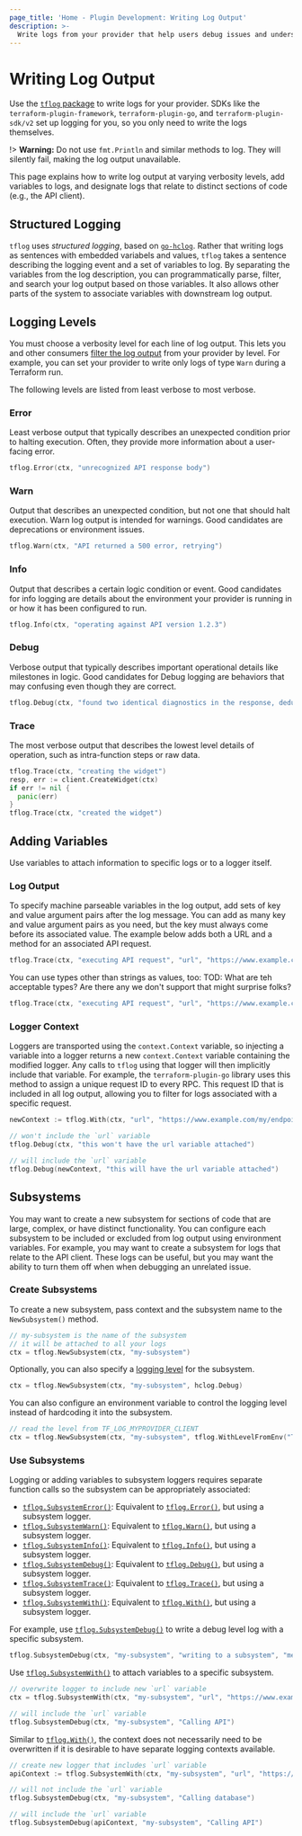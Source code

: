 ```yaml
---
page_title: 'Home - Plugin Development: Writing Log Output'
description: >-
  Write logs from your provider that help users debug issues and understand operations.
---
```


# Writing Log Output

Use the [`tflog` package](https://pkg.go.dev/github.com/hashicorp/terraform-plugin-log/tflog) to write logs for your provider. SDKs like the `terraform-plugin-framework`, `terraform-plugin-go`, and `terraform-plugin-sdk/v2` set up logging for you, so you only need to write the logs themselves.

!> **Warning:** Do not use `fmt.Println` and similar methods to log. They will silently fail, making the log output unavailable.

This page explains how to write log output at varying verbosity levels, add variables to logs, and designate logs that relate to distinct sections of code (e.g., the API client).

## Structured Logging

`tflog` uses _structured logging_, based on [`go-hclog`](https://pkg.go.dev/github.com/hashicorp/go-hclog). Rather that writing logs as sentences with embedded variabels and values, `tflog` takes a sentence describing the logging event and a set of variables to log. By separating the variables from the log description, you can programmatically parse, filter, and search your log output based on those variables. It also allows other parts of the system to associate variables with downstream log output.

## Logging Levels

You must choose a verbosity level for each line of log output. This lets you and other consumers [filter the log output](/plugin/log/filtering) from your provider by level. For example, you can set your provider to write only logs of type `Warn` during a Terraform run.

The following levels are listed from least verbose to most verbose.

### Error

Least verbose output that typically describes an unexpected condition prior to halting execution. Often, they provide more information about a user-facing error.

```go
tflog.Error(ctx, "unrecognized API response body")
```

### Warn

Output that describes an unexpected condition, but not one that should halt execution. Warn log output is intended for warnings. Good candidates are deprecations or environment issues.

```go
tflog.Warn(ctx, "API returned a 500 error, retrying")
```

### Info

Output that describes a certain logic condition or event. Good candidates for info logging are details about the environment your provider is running in or how it has been configured to run.

```go
tflog.Info(ctx, "operating against API version 1.2.3")
```

### Debug

Verbose output that typically describes important operational details like milestones in logic. Good candidates for Debug logging are behaviors that may confusing even though they are correct.

```go
tflog.Debug(ctx, "found two identical diagnostics in the response, deduplicating down to one")
```

### Trace

The most verbose output that describes the lowest level details of operation, such as intra-function steps or raw data.

```go
tflog.Trace(ctx, "creating the widget")
resp, err := client.CreateWidget(ctx)
if err != nil {
  panic(err)
}
tflog.Trace(ctx, "created the widget")
```

## Adding Variables

Use variables to attach information to specific logs or to a logger itself.

### Log Output

To specify machine parseable variables in the log output, add sets of key and value argument pairs after the log message. You can add as many key and value argument pairs as you need, but the key must always come before its associated value. The example below adds both a URL and a method for an associated API request.

```go
tflog.Trace(ctx, "executing API request", "url", "https://www.example.com/my/endpoint", "method", "POST")
```
You can use types other than strings as values, too:
  TOD: What are teh acceptable types? Are there any we don't support that might surprise folks?

```go
tflog.Trace(ctx, "executing API request", "url", "https://www.example.com/my/endpoint", "method", "POST", "size", 200, "authenticated", true, "headers", map[string][]string{"content-type": []string{"application/json"}})
```

### Logger Context

Loggers are transported using the `context.Context` variable, so injecting a variable into a logger returns a new `context.Context` variable containing the modified logger. Any calls to `tflog` using that logger will then implicitly include that variable. For example, the `terraform-plugin-go` library uses this method to assign a unique request ID to every RPC. This request ID that is included in all log output, allowing you to filter for logs associated with a specific request.

```go
newContext := tflog.With(ctx, "url", "https://www.example.com/my/endpoint")

// won't include the `url` variable
tflog.Debug(ctx, "this won't have the url variable attached")

// will include the `url` variable
tflog.Debug(newContext, "this will have the url variable attached")
```

## Subsystems

You may want to create a new subsystem for sections of code that are large, complex, or have distinct functionality. You can configure each subsystem to be included or excluded from log output using environment variables. For example, you may want to create a subsystem for logs that relate to the API client. These logs can be useful, but you may want the ability to turn them off when when debugging an unrelated issue.

### Create Subsystems

To create a new subsystem, pass context and the subsystem name to the `NewSubsystem()` method.

```go
// my-subsystem is the name of the subsystem
// it will be attached to all your logs
ctx = tflog.NewSubsystem(ctx, "my-subsystem")
```

Optionally, you can also specify a [logging level](#logging-levels) for the subsystem.

```go
ctx = tflog.NewSubsystem(ctx, "my-subsystem", hclog.Debug)
```

You can also configure an environment variable to control the logging level instead of hardcoding it into the subsystem.

```go
// read the level from TF_LOG_MYPROVIDER_CLIENT
ctx = tflog.NewSubsystem(ctx, "my-subsystem", tflog.WithLevelFromEnv("TF_LOG_MYPROVIDER_CLIENT"))
```

### Use Subsystems

Logging or adding variables to subsystem loggers requires separate function calls so the subsystem can be appropriately associated:

* [`tflog.SubsystemError()`](https://pkg.go.dev/github.com/hashicorp/terraform-plugin-log/tflog#SubsystemError): Equivalent to [`tflog.Error()`](https://pkg.go.dev/github.com/hashicorp/terraform-plugin-log/tflog#Error), but using a subsystem logger.
* [`tflog.SubsystemWarn()`](https://pkg.go.dev/github.com/hashicorp/terraform-plugin-log/tflog#SubsystemWarn): Equivalent to [`tflog.Warn()`](https://pkg.go.dev/github.com/hashicorp/terraform-plugin-log/tflog#Warn), but using a subsystem logger.
* [`tflog.SubsystemInfo()`](https://pkg.go.dev/github.com/hashicorp/terraform-plugin-log/tflog#SubsystemInfo): Equivalent to [`tflog.Info()`](https://pkg.go.dev/github.com/hashicorp/terraform-plugin-log/tflog#Info), but using a subsystem logger.
* [`tflog.SubsystemDebug()`](https://pkg.go.dev/github.com/hashicorp/terraform-plugin-log/tflog#SubsystemDebug): Equivalent to [`tflog.Debug()`](https://pkg.go.dev/github.com/hashicorp/terraform-plugin-log/tflog#Debug), but using a subsystem logger.
* [`tflog.SubsystemTrace()`](https://pkg.go.dev/github.com/hashicorp/terraform-plugin-log/tflog#SubsystemTrace): Equivalent to [`tflog.Trace()`](https://pkg.go.dev/github.com/hashicorp/terraform-plugin-log/tflog#Trace), but using a subsystem logger.
* [`tflog.SubsystemWith()`](https://pkg.go.dev/github.com/hashicorp/terraform-plugin-log/tflog#SubsystemWith): Equivalent to [`tflog.With()`](https://pkg.go.dev/github.com/hashicorp/terraform-plugin-log/tflog#With), but using a subsystem logger.

For example, use [`tflog.SubsystemDebug()`](https://pkg.go.dev/github.com/hashicorp/terraform-plugin-log/tflog#SubsystemDebug) to write a debug level log with a specific subsystem.

```go
tflog.SubsystemDebug(ctx, "my-subsystem", "writing to a subsystem", "meaning_of_life", 42)
```

Use [`tflog.SubsystemWith()`](https://pkg.go.dev/github.com/hashicorp/terraform-plugin-log/tflog#SubsystemWith) to attach variables to a specific subsystem.

```go
// overwrite logger to include new `url` variable
ctx = tflog.SubsystemWith(ctx, "my-subsystem", "url", "https://www.example.com/my/endpoint")

// will include the `url` variable
tflog.SubsystemDebug(ctx, "my-subsystem", "Calling API")
```

Similar to [`tflog.With()`](https://pkg.go.dev/github.com/hashicorp/terraform-plugin-log/tflog#With), the context does not necessarily need to be overwritten if it is desirable to have separate logging contexts available.

```go
// create new logger that includes `url` variable
apiContext := tflog.SubsystemWith(ctx, "my-subsystem", "url", "https://www.example.com/my/endpoint")

// will not include the `url` variable
tflog.SubsystemDebug(ctx, "my-subsystem", "Calling database")

// will include the `url` variable
tflog.SubsystemDebug(apiContext, "my-subsystem", "Calling API")
```
